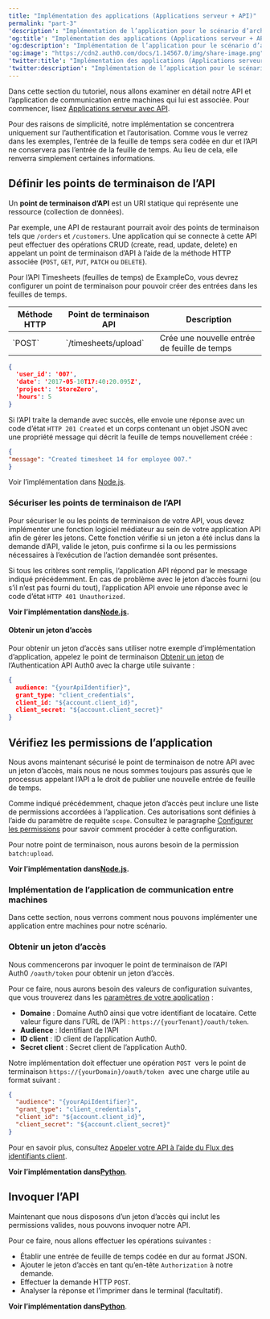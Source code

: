 ```yaml
---
title: "Implémentation des applications (Applications serveur + API)"
permalink: "part-3"
'description': "Implémentation de l’application pour le scénario d’architecture serveur + API"
'og:title': "Implémentation des applications (Applications serveur + API)"
'og:description': "Implémentation de l’application pour le scénario d’architecture serveur + API"
'og:image': "https://cdn2.auth0.com/docs/1.14567.0/img/share-image.png"
'twitter:title': "Implémentation des applications (Applications serveur + API)"
'twitter:description': "Implémentation de l’application pour le scénario d’architecture serveur + API"
---
```


Dans cette section du tutoriel, nous allons examiner en détail notre API et l’application de communication entre machines qui lui est associée. Pour commencer, lisez [Applications serveur avec API](/docs/fr-ca/get-started/architecture-scenarios/server-application-api).

<Callout icon="file-lines" color="#0EA5E9" iconType="regular">

Pour des raisons de simplicité, notre implémentation se concentrera uniquement sur l’authentification et l’autorisation. Comme vous le verrez dans les exemples, l’entrée de la feuille de temps sera codée en dur et l’API ne conservera pas l’entrée de la feuille de temps. Au lieu de cela, elle renverra simplement certaines informations.

</Callout>

## Définir les points de terminaison de l’API

Un **point de terminaison d’API** est un URI statique qui représente une ressource (collection de données).

Par exemple, une API de restaurant pourrait avoir des points de terminaison tels que `/orders` et `/customers`. Une application qui se connecte à cette API peut effectuer des opérations CRUD (create, read, update, delete) en appelant un point de terminaison d’API à l’aide de la méthode HTTP associée (`POST`, `GET`, `PUT`, `PATCH` ou `DELETE`).

Pour l’API Timesheets (feuilles de temps) de ExampleCo, vous devrez configurer un point de terminaison pour pouvoir créer des entrées dans les feuilles de temps.

<table class="table"><thead>
<tr>
<th><strong>Méthode HTTP</strong></th>
<th><strong>Point de terminaison API</strong></th>
<th><strong>Description</strong></th>
</tr>
</thead>
<tbody>
<tr>
<td>`POST`</td>
<td>`/timesheets/upload`</td>
<td>Crée une nouvelle entrée de feuille de temps</td>
</tr>
</tbody>
</table>

```json lines
{
  'user_id': '007',
  'date': '2017-05-10T17:40:20.095Z',
  'project': 'StoreZero',
  'hours': 5
}
```

Si l’API traite la demande avec succès, elle envoie une réponse avec un code d’état `HTTP 201 Created` et un corps contenant un objet JSON avec une propriété message qui décrit la feuille de temps nouvellement créée :

```json lines
{
"message": "Created timesheet 14 for employee 007."
}
```

<Callout icon="file-lines" color="#0EA5E9" iconType="regular">

Voir l’implémentation dans [Node.js](/docs/fr-ca/get-started/architecture-scenarios/server-application-api/api-implementation-nodejs#1-define-the-api-endpoint).

</Callout>

### Sécuriser les points de terminaison de l’API

Pour sécuriser le ou les points de terminaison de votre API, vous devez implémenter une fonction logiciel médiateur au sein de votre application API afin de gérer les jetons. Cette fonction vérifie si un jeton a été inclus dans la demande d’API, valide le jeton, puis confirme si la ou les permissions nécessaires à l’exécution de l’action demandée sont présentes.

Si tous les critères sont remplis, l’application API répond par le message indiqué précédemment. En cas de problème avec le jeton d’accès fourni (ou s’il n’est pas fourni du tout), l’application API envoie une réponse avec le code d’état `HTTP 401 Unauthorized`.

**Voir l’implémentation dans**[**Node.js**](/docs/fr-ca/get-started/architecture-scenarios/server-application-api/api-implementation-nodejs#2-secure-the-api-endpoint)**.**

#### Obtenir un jeton d’accès

Pour obtenir un jeton d’accès sans utiliser notre exemple d’implémentation d’application, appelez le point de terminaison [Obtenir un jeton](https://auth0.com/docs/api/authentication#get-token54) de l’Authentication API Auth0 avec la charge utile suivante :



```json lines
{
  audience: "{yourApiIdentifier}",
  grant_type: "client_credentials",
  client_id: "${account.client_id}",
  client_secret: "${account.client_secret}"
}
```

## Vérifiez les permissions de l’application

Nous avons maintenant sécurisé le point de terminaison de notre API avec un jeton d’accès, mais nous ne nous sommes toujours pas assurés que le processus appelant l’API a le droit de publier une nouvelle entrée de feuille de temps.

Comme indiqué précédemment, chaque jeton d’accès peut inclure une liste de permissions accordées à l’application. Ces autorisations sont définies à l’aide du paramètre de requête `scope`. Consultez le paragraphe [Configurer les permissions](/docs/fr-ca/get-started/architecture-scenarios/server-application-api/part-3#configure-the-scopes) pour savoir comment procéder à cette configuration.

Pour notre point de terminaison, nous aurons besoin de la permission `batch:upload`.

**Voir l’implémentation dans**[**Node.js**](/docs/fr-ca/get-started/architecture-scenarios/server-application-api/api-implementation-nodejs#3-check-the-client-permissions)**.**

### Implémentation de l’application de communication entre machines

Dans cette section, nous verrons comment nous pouvons implémenter une application entre machines pour notre scénario.

### Obtenir un jeton d’accès

Nous commencerons par invoquer le point de terminaison de l’API Auth0 `/oauth/token` pour obtenir un jeton d’accès.

Pour ce faire, nous aurons besoin des valeurs de configuration suivantes, que vous trouverez dans les [paramètres de votre application](https://manage.auth0.com/#/applications) :

* **Domaine** : Domaine Auth0 ainsi que votre identifiant de locataire. Cette valeur figure dans l’URL de l’API : `https://{yourTenant}/oauth/token`.
* **<Tooltip href="/docs/fr-ca/glossary?term=audience" tip="Audience
Identifiant unique de 'audience d’un jeton émis. Appelé aud dans un jeton, sa valeur contient l’identifiant soit d’une application (Client ID) pour un jeton d’ID, soit d’une API (API Identifier) pour un jeton d’accès." cta="Voir le glossaire">Audience</Tooltip>** : Identifiant de l’API
* **ID client** : ID client de l’application Auth0.
* **Secret client** : Secret client de l’application Auth0.

Notre implémentation doit effectuer une opération `POST`  vers le point de terminaison `https://{yourDomain}/oauth/token`  avec une charge utile au format suivant :



```json lines
{
  "audience": "{yourApiIdentifier}",
  "grant_type": "client_credentials",
  "client_id": "${account.client_id}",
  "client_secret": "${account.client_secret}"
}
```

Pour en savoir plus, consultez [Appeler votre API à l’aide du Flux des identifiants client](/docs/fr-ca/get-started/authentication-and-authorization-flow/client-credentials-flow/call-your-api-using-the-client-credentials-flow).

**Voir l’implémentation dans**[**Python**](/docs/fr-ca/get-started/architecture-scenarios/server-application-api/cron-implementation-python#get-an-access-token).

## Invoquer l’API

Maintenant que nous disposons d’un jeton d’accès qui inclut les permissions valides, nous pouvons invoquer notre API.

Pour ce faire, nous allons effectuer les opérations suivantes :

* Établir une entrée de feuille de temps codée en dur au format JSON.
* Ajouter le jeton d’accès en tant qu’en-tête `Authorization` à notre demande.
* Effectuer la demande HTTP `POST`.
* Analyser la réponse et l’imprimer dans le terminal (facultatif).

**Voir l’implémentation dans**[**Python**](/docs/fr-ca/get-started/architecture-scenarios/server-application-api/cron-implementation-python#invoke-the-api).